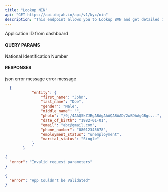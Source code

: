 ```yaml
---
title: "Lookup NIN"
api: "GET https://api.dojah.io/api/v1/kyc/nin"
description: "This endpoint allows you to Lookup BVN and get detailed information on the BVN Identity"
---
```


<ParamField header="AppId" type="string" required>
  Application ID from dashboard
</ParamField>

#### QUERY PARAMS

<ParamField query="nin" type="string" required>
National Identification Number

</ParamField>



#### RESPONSES

<ResponseField name="200" type="json">
 json
</ResponseField>

<ResponseField name="400" type="Object">
  <Expandable title="properties">
    <ResponseField name="error" type="string">
      error message
    </ResponseField>

  </Expandable>
</ResponseField>

<ResponseField name="401" type="Object">
  <Expandable title="properties">
    <ResponseField name="error" type="string">
      error message
    </ResponseField>

  </Expandable>
</ResponseField>


<ResponseExample>

```json 200
  {
            "entity": {
                "first_name": "John",
                "last_name": "Doe",
                "gender": "Male",
                "middle_name": "",
                "photo": "/9j/4AAQSkZJRgABAgAAAQABAAD/2wBDAAgGBgc...",
                "date_of_birth": "1982-01-01",
                "email": "abc@gmail.com",
                "phone_number": "08012345678",
                "employment_status": "unemployment",
                "marital_status": "Single"
            }
        } 
```

```json 400
{
  "error": "Invalid request parameters"
}
```

```json 401
{
  "error": "App Couldn't be Validated"
}
```


</ResponseExample>